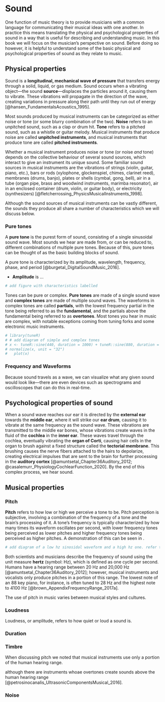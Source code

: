 # Sound

One function of music theory is to provide musicians with a common language for communicating their musical ideas with one another. In practice this means translating the physical and psychological properties of sound in a way that is useful for describing and understanding music. <!-- Thus, where a scientist might describe a sound in terms of its frequency content, a musician might describe the same sound in terms of its pitch and timbre. Similarly, a scientist might represent a sound visually using a spectrogram, whereas a musician might represent the same sound visually using sheet music. --> In this book we will focus on the musician's perspective on sound. Before doing so however, it is helpful to understand some of the basic physical and psychological properties of sound as they relate to music.

## Physical properties

Sound is a **longitudinal, mechanical wave of pressure** that transfers energy through a solid, liquid, or gas medium. Sound occurs when a vibrating object---the sound **source**---displaces the particles around it, causing them to vibrate. These vibrations will propagate in the direction of the wave, creating variations in pressure along their path until they run out of energy [@hansen_FundamentalsAcoustics_1995].

Most sounds produced by musical instruments can be categorized as either noise or tone (or some blurry combination of the two). **Noise** refers to an unpitched sound, such as a clap or drum hit. **Tone** refers to a pitched sound, such as a whistle or guitar melody. Musical instruments that produce noise are called **unpitched instruments**, and musical instruments that produce tone are called **pitched instruments**.

Whether a musical instrument produces noise or tone (or noise *and* tone) depends on the collective behaviour of several sound sources, which interact to give an instrument its unique sound. Some familiar sound sources in musical instruments are the vibrations of strings (violin, guitar, piano, etc.), bars or rods (xylophone, glockenspiel, chimes, clarinet reed), membranes (drums, banjo), plates or shells (cymbal, gong, bell), air in a tube (organ pipe, brass and woodwind instruments, marimba resonator), air in an enclosed container (drum, violin, or guitar body), or electricity (synthesizers) [@fletcherrossing_PhysicsMusicalInstruments_1998].

Although the sound sources of musical instruments can be vastly different, the sounds they produce all share a number of characteristics which we will discuss below.

### Pure tones

A **pure tone** is the purest form of sound, consisting of a single sinusoidal sound wave. Most sounds we hear are made from, or can be reduced to, different combinations of multiple pure tones. Because of this, pure tones can be thought of as the basic building blocks of sound.

<!-- However, it is very rare to hear a pure tone on its own as they rarely occur in nature. -->

A pure tone is characterized by its amplitude, wavelength, frequency, phase, and period [@burgetal_DigitalSoundMusic_2016].

- **Amplitude** is ...



<!-- define characteristics here -->

```r
# add figure with characteristics labelled
```

<!-- Both noise and complex tones can be thought of as being made of multiple pure tones -->
<!-- The distinction between noise and tone largely depends on the frequencies present in a sound and their relative amplitudes. -->

Tones can be pure or complex. **Pure tones** are made of a single sound wave and **complex tones** are made of multiple sound waves. The waveforms in complex tones are called **partials**, with the lowest frequency partial in the tone being referred to as the **fundamental**, and the partials above the fundamental being referred to as **overtones**. Most tones you hear in music are complex, with notable exceptions coming from tuning forks and some electronic music instruments.

```r
# library(tuneR)
# # add diagram of simple and complex tones
# x <- tuneR::sine(440, duration = 1000) + tuneR::sine(880, duration = 1000)
# normalize(x, unit = "32")
#   plot(x)
```

### Frequency and Waveforms

Because sound travels as a wave, we can visualize what any given sound would look like---there are even devices such as spectrograms and oscilloscopes that can do this in real-time.




## Psychological properties of sound

When a sound wave reaches our ear it is directed by the **external ear** towards the **middle ear**, where it will strike our **ear drum**, causing it to vibrate at the same frequency as the sound wave. These vibrations are transmitted to the middle ear bones, whose vibrations create waves in the fluid of the **cochlea** in the **inner ear**. These waves travel through the cochlea, eventually vibrating the **organ of Corti**, causing hair cells in the organ to brush against a fixed structure called the **tectorial membrane**. This brushing causes the nerve fibers attached to the hairs to depolarize, creating electrical impulses that are sent to the brain for further processing in the **auditory cortex** [@amuntsetal_Chapter36Auditory_2012; @casalemurr_PhysiologyCochlearFunction_2020]. By the end of this complex process, we hear sound. <!-- this is a pretty info-heavy paragraph, maybe simplify it. -->
<!-- it might be interesting to talk about tonotopy and infra- and ultrasound here -->

## Musical properties

### Pitch

**Pitch** refers to how low or high we perceive a tone to be. Pitch perception is subjective, involving a combination of the frequency of a tone and the brain's processing of it. A tone's frequency is typically characterized by how many times its waveform oscillates per second, with lower frequency tones being perceived as lower pitches and higher frequency tones being perceived as higher pitches. <!--The pitch of a complex tone is usually perceived as the frequency of the fundamental.--> A demonstration of this can be seen in <!--  -->. 

```r
# add diagram of a low hz sinosidal waveform and a high hz one. refer to it intext using \@ref(fig:frequencies)
```

Both scientists and musicians describe the frequency of sound using the unit measure **hertz** (symbol: Hz), which is defined as one cycle per second. Humans have a hearing range between 20 Hz and 20,000 Hz [@amuntsetal_Chapter36Auditory_2012]; however, musical instruments and vocalists only produce pitches in a portion of this range. The lowest note of an 88 key piano, for instance, is often tuned to 28 Hz and the highest note to 4100 Hz [@brown_AppendixFrequencyRange_2017a].

The use of pitch in music varies between musical styles and cultures. 
<!-- difference between, e.g., 12 tone equal temprament and microtonal -->

### Loudness

Loudness, or amplitude, refers to how quiet or loud a sound is.

### Duration

### Timbre

<!-- >The thing setting apart tone from noise is the amplitude of their overtones. In noise all frequencies of the sound have the same amplitude, whereas in tone the amplitudes are different. (fact check this) -->

When discussing pitch we noted that musical instruments use only a portion of the human hearing range. 

although there are instruments whoae overtones create sounds above the human hearing range [@petrosinocanalis_UltrasonicComponentsMusical_2016].

### Noise

